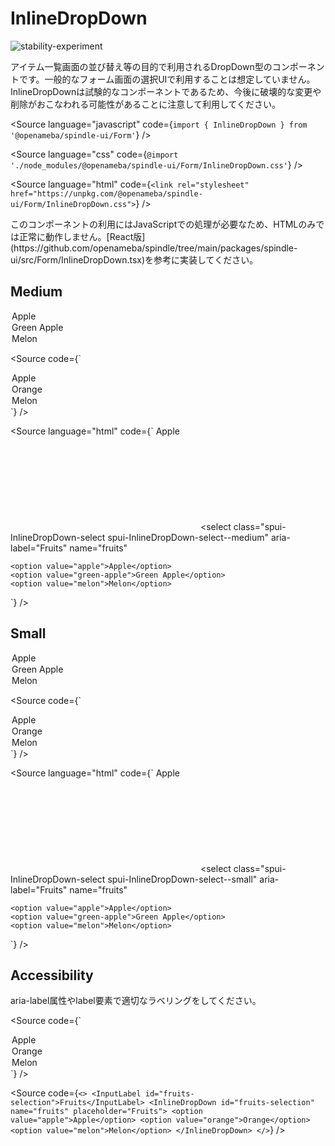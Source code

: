 
# InlineDropDown

<Meta title="Form/InlineDropDown" component={InlineDropDown} />

![stability-experiment](https://img.shields.io/badge/stability-experiment-red.svg)

アイテム一覧画面の並び替え等の目的で利用されるDropDown型のコンポーネントです。一般的なフォーム画面の選択UIで利用することは想定していません。
InlineDropDownは試験的なコンポーネントであるため、今後に破壊的な変更や削除がおこなわれる可能性があることに注意して利用してください。

<Source
  language="javascript"
  code={`import { InlineDropDown } from '@openameba/spindle-ui/Form'`}
/>

<Source
  language="css"
  code={`@import './node_modules/@openameba/spindle-ui/Form/InlineDropDown.css'`}
/>

<Source
  language="html"
  code={`<link rel="stylesheet" href="https://unpkg.com/@openameba/spindle-ui/Form/InlineDropDown.css">`}
/>

<Description>
  このコンポーネントの利用にはJavaScriptでの処理が必要なため、HTMLのみでは正常に動作しません。[React版](https://github.com/openameba/spindle/tree/main/packages/spindle-ui/src/Form/InlineDropDown.tsx)を参考に実装してください。
</Description>

## Medium

<Preview withSource="open">
  <Story name="Medium">
    <InlineDropDown
      aria-label="Fruits"
      name="fruits"
      {...actions('onClick', 'onChange', 'onInput', 'onFocus', 'onBlur')}
    >
      <option value="apple">Apple</option>
      <option value="green-apple">Green Apple</option>
      <option value="melon">Melon</option>
    </InlineDropDown>
  </Story>
</Preview>

<Source
  code={`
<InlineDropDown aria-label="Fruits" name="fruits">
  <option value="apple">Apple</option>
  <option value="orange">Orange</option>
  <option value="melon">Melon</option>
</InlineDropDown>
`}
/>

<Source
  language="html"
  code={`
<label class="spui-InlineDropDown-label is-active">
  <span class="spui-InlineDropDown-visual">
    <span class="spui-InlineDropDown-text spui-InlineDropDown-text--medium">Apple</span>
    <span class="spui-InlineDropDown-icon spui-InlineDropDown-icon--medium"><svg/></span>
  </span>
  <select class="spui-InlineDropDown-select spui-InlineDropDown-select--medium" aria-label="Fruits" name="fruits"
  >
    <option value="apple">Apple</option>
    <option value="green-apple">Green Apple</option>
    <option value="melon">Melon</option>
  </select>
  <span class="spui-InlineDropDown-outline"></span>
</label>
  `}
/>

## Small

<Preview withSource="open">
  <Story name="Small">
    <InlineDropDown
      visualSize="small"
      aria-label="Fruits"
      name="fruits"
      {...actions('onClick', 'onChange', 'onInput', 'onFocus', 'onBlur')}
    >
      <option value="apple">Apple</option>
      <option value="green-apple">Green Apple</option>
      <option value="melon">Melon</option>
    </InlineDropDown>
  </Story>
</Preview>

<Source
  code={`
<InlineDropDown visualSize="small" aria-label="Fruits" name="fruits">
  <option value="apple">Apple</option>
  <option value="orange">Orange</option>
  <option value="melon">Melon</option>
</InlineDropDown>
`}
/>

<Source
  language="html"
  code={`
<label class="spui-InlineDropDown-label is-active">
  <span class="spui-InlineDropDown-visual">
    <span class="spui-InlineDropDown-text spui-InlineDropDown-text--small">Apple</span>
    <span class="spui-InlineDropDown-icon spui-InlineDropDown-icon--small"><svg/></span>
  </span>
  <select class="spui-InlineDropDown-select spui-InlineDropDown-select--small" aria-label="Fruits" name="fruits"
  >
    <option value="apple">Apple</option>
    <option value="green-apple">Green Apple</option>
    <option value="melon">Melon</option>
  </select>
  <span class="spui-InlineDropDown-outline"></span>
</label>
  `}
/>

## Accessibility

<Description>
  aria-label属性やlabel要素で適切なラベリングをしてください。
</Description>

<Source
  code={`
<InlineDropDown aria-label="Fruits" id="fruits-selection" name="fruits" placeholder="Fruits">
  <option value="apple">Apple</option>
  <option value="orange">Orange</option>
  <option value="melon">Melon</option>
</InlineDropDown>
  `}
/>

<Source
  code={`
<>
  <InputLabel id="fruits-selection">Fruits</InputLabel>
  <InlineDropDown id="fruits-selection" name="fruits" placeholder="Fruits">
    <option value="apple">Apple</option>
    <option value="orange">Orange</option>
    <option value="melon">Melon</option>
  </InlineDropDown>
</>
  `}
/>
